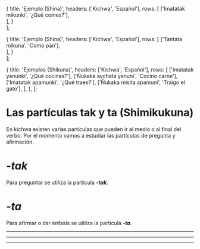 
  {
    title: 'Ejemplo (Shina)',
    headers: ['Kichwa', 'Español'],
    rows: [
      ['Imatatak mikunki', '¿Qué comes?'],           
    ],
  }  
];

  {
    title: 'Ejemplo (Shina)',
    headers: ['Kichwa', 'Español'],
    rows: [
      ['Tantata mikuna', 'Como pan'],           
    ],
  }  
];

   {
    title: 'Ejemplos (Shikuna)',
    headers: ['Kichwa', 'Español'],
    rows: [
      ['Imatatak yanunki', '¿Qué cocinas?'], 
      ['Ñukaka aychata yanuni', 'Cocino carne'],
      ['Imatatak apamunki', '¿Qué traes?'],
      ['Ñukaka misita apamuni', 'Traigo el gato'],
    ],
  },
];

# **Las partículas tak y ta (Shimikukuna)**
En kichwa existen varias partículas que pueden ir al medio o al final del verbo. 
Por el momento vamos a estudiar las partículas de pregunta y afirmación. 
<ComicSpeechBubble text="En kichwa no utilizamos signo de pregunta, la partícula lo remplaza." character = "humuFeliz"/>
# ***-tak***
Para preguntar se utiliza la particula ***-tak***.
<TablesWithTabs tables={tablesData} />
# ***-ta***
Para afirmar o dar énfasis se utiliza la particula ***-ta***.
<TablesWithTabs tables={tablesData1} />
<hr />
<TablesWithTabs tables={tablesData2} />  
<hr />
<ComicSpeechBubble text="!Excelente trabajo! Esto concluye la lección de las particulas tak y ta." character = "humuFeliz"/>
<hr />
<Quiz lecture="grammar-3" />